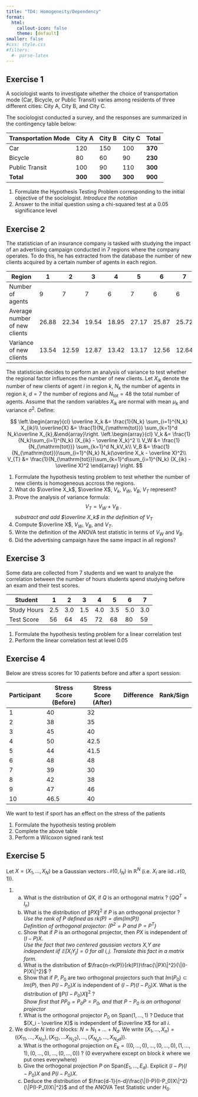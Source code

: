 ```yaml
---
title: "TD4: Homogeneity/Dependency"
format: 
  html:
    callout-icon: false
    theme: [default]
smaller: false
#css: style.css
#filters:
  #- parse-latex
---
```



## Exercise 1

A sociologist wants to investigate whether the choice of transportation mode (Car, Bicycle, or Public Transit) varies among residents of three different cities: City A, City B, and City C.

The sociologist conducted a survey, and the responses are summarized in the contingency table below:

| Transportation Mode | City A | City B | City C | Total |
|---------------------|--------|--------|--------|-------|
| Car                | 120    | 150    | 100    | **370**   |
| Bicycle            | 80     | 60     | 90     | **230**   |
| Public Transit     | 100    | 90     | 110    | **300**   |
| **Total**          | **300**| **300**| **300**| **900**|

1. Formulate the Hypothesis Testing Problem corresponding to the initial objective of the sociologist. *Introduce the notation*
2. Answer to the initial question using a chi-squared test at a $0.05$ significance level

## Exercise 2

The statistician of an insurance company is tasked with studying the impact of an advertising campaign conducted in 7 regions where the company operates. To do this, he has extracted from the database the number of new clients acquired by a certain number of agents in each region.

| Region               | 1    | 2    | 3    | 4    | 5    | 6    | 7    |
|----------------------|------|------|------|------|------|------|------|
| Number of agents     | 9    | 7    | 7    | 6    | 7    | 6    | 6    |
| Average number of new clients | 26.88 | 22.34 | 19.54 | 18.95 | 27.17 | 25.87 | 25.72 |
| Variance of new clients       | 13.54 | 12.59 | 12.87 | 13.42 | 13.17 | 12.56 | 12.64 |


The statistician decides to perform an analysis of variance to test whether the regional factor influences the number of new clients. 
Let $X_{ik}$ denote the number of new clients of agent $i$ in region $k$, $N_k$ the number of agents in region $k$, $d = 7$ the number of regions and $N_{\mathrm{tot}} = 48$ the total number of agents. Assume that the random variables $X_{ik}$ are normal with mean $\mu_k$ and variance $\sigma^2$.
Define:

$$
\left.\begin{array}{cl}
\overline X_k &= \frac{1}{N_k} \sum_{i=1}^{N_k} X_{ik}\\
\overline{X} &= \frac{1}{N_{\mathrm{tot}}} \sum_{k=1}^d N_k\overline X_{k},&\end{array}\right.
\left.\begin{array}{cl}
V_k &= \frac{1}{N_k}\sum_{i=1}^{N_k} (X_{ik} - \overline X_k)^2
\\
V_W &= \frac{1}{N_{\mathrm{tot}}} \sum_{k=1}^d N_kV_k\\
V_B &= \frac{1}{N_{\mathrm{tot}}}\sum_{i=1}^{N_k} N_k(\overline X_k - \overline X)^2\\
V_{T} &= \frac{1}{N_{\mathrm{tot}}}\sum_{k=1}^d\sum_{i=1}^{N_k} (X_{ik} - \overline X)^2 
\end{array}
\right.
$$

1. Formulate the hypothesis testing problem to test whether the number of new clients is homogeneous accross the regions.
2. What do $\overline X_k$, $\overline X$, $V_k$, $V_W$, $V_B$, $V_T$ represent?
3. Prove the analysis of variance formula: 
$$V_T = V_W + V_B \; .$$
*substract and add $\overline X_k$ in the definition of $V_T$*
1. Compute $\overline X$, $V_W$, $V_B$, and $V_T$.
2. Write the definition of the ANOVA test statistic in terms of $V_W$ and $V_B$.
3. Did the advertising campaign have the same impact in all regions?

## Exercise 3

Some data are collected from 7 students and we want to analyze the correlation between the number of hours students spend studying before an exam and their test scores.

| Student  | 1    | 2    | 3    | 4    | 5    | 6    | 7    |
|---------|------|------|------|------|------|------|------|
| Study Hours | 2.5  | 3.0  | 1.5  | 4.0  | 3.5  | 5.0  | 3.0  | 
| Test Score  | 56   | 64   | 45   | 72   | 68   | 80   | 59   |

1. Formulate the hypothesis testing problem for a linear correlation test
2. Perform the linear correlation test at level $0.05$

## Exercise 4

Below are stress scores for $10$ patients before and after a sport session:

| Participant | Stress Score (Before) | Stress Score (After) | Difference | Rank/Sign|
|-------------|------------------------|-----------------------|---- | ---- |
| 1           | 40                     | 32                    |||
| 2           | 38                     | 35                    |||
| 3           | 45                     | 40                    |||
| 4           | 50                     | 42.5                    |||
| 5           | 44                     | 41.5                    |||
| 6           | 48                     | 48                    |||
| 7           | 39                     | 30                    |||
| 8           | 42                     | 38                    |||
| 9           | 47                     | 46                    |||
| 10          | 46.5                     | 40                    |||

We want to test if sport has an effect on the stress of the patients

1. Formulate the hypothesis testing problem
2. Complete the above table
3. Perform a Wilcoxon signed rank test


## Exercise 5

Let $X=(X_1, \dots, X_N)$ be a Gaussian vectors $\mathcal N(0, I_N)$ in $\mathbb R^N$ (i.e. $X_i$ are iid $\mathcal N(0,1)$). 

1. a. What is the distribution of $QX$, if $Q$ is an orthogonal matrix ? ($QQ^T = I_n$)
    a. What is the distribution of $\|PX\|^2$ if $P$ is an orthogonal projector ? \
*Use the rank of $P$ defined as $rk(P) = dim(Im(P))$*\
*Definition of orthogonal projector: ($P^2=P$ and $P = P^T$)*
    b. Show that if $P$ is an orthogonal projector, then $PX$ is independent of $(I-P)X$. \
*Use the fact that two centered gaussian vectors $X$,$Y$ are independent iif $\mathbb E[X_iY_j] = 0$ for all $i,j$. Translate this fact in a matrix form.*
    c. What is the distribution of $\frac{n-rk(P)}{rk(P)}\frac{\|PX\|^2}{\|(I-P)X\|^2}$ ?
    d. Show that if $P$, $P_0$ are two orthogonal projectors such that $Im(P_0) \subset Im(P)$, then $P(I-P_0)X$ is independent of $(I-P)(I-P_0)X$. What is the distribution of $\|P(I-P_0)X\|^2$ ?\
*Show first that $PP_0=P_0P= P_0$, and that $P-P_0$ is an orthogonal projector*
    e. What is the orthogonal projector $P_0$ on $\mathrm{Span}(1, \dots, 1)$ ? Deduce that $(X_i - \overline X)$ is independent of $\overline X$ for all $i$.
1. We divide $N$ into $d$ blocks: $N = N_1 + \dots + N_d$. We write $(X_1, \dots, X_n) = ((X_{11}, \dots, X_{N_11}), (X_{12}, \dots X_{N_2 2}), \dots, (X_{N_d 1}, \dots, X_{N_d d}))$. 
    a. What is the orthogonal projection on $E_k =((0, \dots, 0), \dots, (0, \dots, 0),(1, \dots, 1), (0,\dots, 0) ,\dots, (0, \dots, 0))$ ? ($0$ everywhere except on block $k$ where we put ones everywhere)
    b. Give the orthogonal projection $P$ on $\mathrm{Span}(E_1, \dots, E_d)$. Explicit $(I-P)(I-P_0)X$ and $P(I-P_0)X$.
    c. Deduce the distribution of $\frac{d-1}{n-d}\frac{\|(I-P)(I-P_0)X\|^2}{\|P(I-P_0)X\|^2}$ and of the ANOVA Test Statistic under $H_0$.